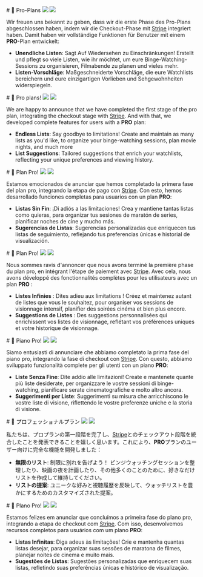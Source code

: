 
<div class="de-DE hidden">
  # 🎥 Pro-Plans

  <img src="https://raw.githubusercontent.com/status-451/plotwist/main/apps/web/public/images/thank-you/thank-you-light.jpg" className="border rounded-lg shadow w-full aspect-video object-cover hidden dark:block"/>

  <img src="https://raw.githubusercontent.com/status-451/plotwist/main/apps/web/public/images/thank-you/thank-you.jpg" className="border rounded-lg shadow w-full aspect-video object-cover block dark:hidden"/>

  Wir freuen uns bekannt zu geben, dass wir die erste Phase des Pro-Plans abgeschlossen haben, indem wir die Checkout-Phase mit [Stripe](https://stripe.com/) integriert haben. Damit haben wir vollständige Funktionen für Benutzer mit einem <b>PRO</b>-Plan entwickelt:

  - **Unendliche Listen**: Sagt Auf Wiedersehen zu Einschränkungen! Erstellt und pflegt so viele Listen, wie ihr möchtet, um eure Binge-Watching-Sessions zu organisieren, Filmabende zu planen und vieles mehr.
  - **Listen-Vorschläge**: Maßgeschneiderte Vorschläge, die eure Watchlists bereichern und eure einzigartigen Vorlieben und Sehgewohnheiten widerspiegeln.
</div>

<div class="en-US hidden">
  # 🎥 Pro plans!

  <img src="https://raw.githubusercontent.com/status-451/plotwist/main/apps/web/public/images/thank-you/thank-you.jpg" className="border rounded-lg shadow w-full aspect-video object-cover hidden dark:block"/>

  <img src="https://raw.githubusercontent.com/status-451/plotwist/main/apps/web/public/images/thank-you/thank-you-light.jpg" className="border rounded-lg shadow w-full aspect-video object-cover block dark:hidden"/>

  We are happy to announce that we have completed the first stage of the pro plan, integrating the checkout stage with [Stripe](https://stripe.com/). And with that, we developed complete features for users with a <b>PRO</b> plan:

  - **Endless Lists**: Say goodbye to limitations! Create and maintain as many lists as you'd like, to organize your binge-watching sessions, plan movie nights, and much more
  - **List Suggestions**: Tailored suggestions that enrich your watchlists, reflecting your unique preferences and viewing history.
</div>

<div class="es-ES hidden">
  # 🎥 Plan Pro!

  <img src="https://raw.githubusercontent.com/status-451/plotwist/main/apps/web/public/images/thank-you/thank-you.jpg" className="border rounded-lg shadow w-full aspect-video object-cover hidden dark:block"/>

  <img src="https://raw.githubusercontent.com/status-451/plotwist/main/apps/web/public/images/thank-you/thank-you-light.jpg" className="border rounded-lg shadow w-full aspect-video object-cover block dark:hidden"/>

  Estamos emocionados de anunciar que hemos completado la primera fase del plan pro, integrando la etapa de pago con [Stripe](https://stripe.com/). Con esto, hemos desarrollado funciones completas para usuarios con un plan <b>PRO</b>:

  - **Listas Sin Fin**: ¡Di adiós a las limitaciones! Crea y mantiene tantas listas como quieras, para organizar tus sesiones de maratón de series, planificar noches de cine y mucho más.
  - **Sugerencias de Listas**: Sugerencias personalizadas que enriquecen tus listas de seguimiento, reflejando tus preferencias únicas e historial de visualización.
</div>

<div class="fr-FR hidden">
  # 🎥 Plan Pro!

  <img src="https://raw.githubusercontent.com/status-451/plotwist/main/apps/web/public/images/thank-you/thank-you.jpg" className="border rounded-lg w-full aspect-video object-cover hidden dark:block"/>

  <img src="https://raw.githubusercontent.com/status-451/plotwist/main/apps/web/public/images/thank-you/thank-you-light.jpg" className="border rounded-lg w-full aspect-video object-cover block dark:hidden"/>

  Nous sommes ravis d'annoncer que nous avons terminé la première phase du plan pro, en intégrant l'étape de paiement avec [Stripe](https://stripe.com/). Avec cela, nous avons développé des fonctionnalités complètes pour les utilisateurs avec un plan <b>PRO</b> :

  - **Listes Infinies** : Dites adieu aux limitations ! Créez et maintenez autant de listes que vous le souhaitez, pour organiser vos sessions de visionnage intensif, planifier des soirées cinéma et bien plus encore.
  - **Suggestions de Listes** : Des suggestions personnalisées qui enrichissent vos listes de visionnage, reflétant vos préférences uniques et votre historique de visionnage.
</div>

<div class="it-IT hidden">
  # 🎥 Piano Pro!

  <img src="https://raw.githubusercontent.com/status-451/plotwist/main/apps/web/public/images/thank-you/thank-you.jpg" className="border rounded-lg shadow w-full aspect-video object-cover hidden dark:block"/>

  <img src="https://raw.githubusercontent.com/status-451/plotwist/main/apps/web/public/images/thank-you/thank-you-light.jpg" className="border rounded-lg shadow w-full aspect-video object-cover block dark:hidden"/>

  Siamo entusiasti di annunciare che abbiamo completato la prima fase del piano pro, integrando la fase di checkout con [Stripe](https://stripe.com/). Con questo, abbiamo sviluppato funzionalità complete per gli utenti con un piano <b>PRO</b>:

  - **Liste Senza Fine**: Dite addio alle limitazioni! Create e mantenete quante più liste desiderate, per organizzare le vostre sessioni di binge-watching, pianificare serate cinematografiche e molto altro ancora.
  - **Suggerimenti per Liste**: Suggerimenti su misura che arricchiscono le vostre liste di visione, riflettendo le vostre preferenze uniche e la storia di visione.
</div>

<div class="ja-JP hidden">
  # 🎥 プロフェッショナルプラン

  <img src="https://raw.githubusercontent.com/status-451/plotwist/main/apps/web/public/images/thank-you/thank-you.jpg" className="border rounded-lg shadow w-full aspect-video object-cover hidden dark:block"/>

  <img src="https://raw.githubusercontent.com/status-451/plotwist/main/apps/web/public/images/thank-you/thank-you-light.jpg" className="border rounded-lg shadow w-full aspect-video object-cover block dark:hidden"/>

  私たちは、プロプランの第一段階を完了し、[Stripe](https://stripe.com/)とのチェックアウト段階を統合したことを発表できることを嬉しく思います。これにより、<b>PRO</b>プランのユーザー向けに完全な機能を開発しました：

  - **無限のリスト**: 制限に別れを告げよう！ ビンジウォッチングセッションを整理したり、映画の夜を計画したり、その他多くのことのために、好きなだけリストを作成して維持してください。
  - **リストの提案**: ユニークな好みと視聴履歴を反映して、ウォッチリストを豊かにするためのカスタマイズされた提案。
</div>

<div class="pt-BR hidden">
  # 🎥 Plano Pro!

  <img src="https://raw.githubusercontent.com/status-451/plotwist/main/apps/web/public/images/thank-you/thank-you.jpg" className="border rounded-lg shadow w-full aspect-video object-cover hidden dark:block"/>

  <img src="https://raw.githubusercontent.com/status-451/plotwist/main/apps/web/public/images/thank-you/thank-you-light.jpg" className="border rounded-lg shadow w-full aspect-video object-cover block dark:hidden"/>

  Estamos felizes em anunciar que concluímos a primeira fase do plano pro, integrando a etapa de checkout com [Stripe](https://stripe.com/). Com isso, desenvolvemos recursos completos para usuários com um plano <b>PRO</b>:

  - **Listas Infinitas**: Diga adeus às limitações! Crie e mantenha quantas listas desejar, para organizar suas sessões de maratona de filmes, planejar noites de cinema e muito mais.
  - **Sugestões de Listas**: Sugestões personalizadas que enriquecem suas listas, refletindo suas preferências únicas e histórico de visualização.
</div>